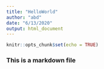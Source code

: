```yaml
---
title: "HelloWorld"
author: "abd"
date: "6/13/2020"
output: html_document
---
```


```r
knitr::opts_chunk$set(echo = TRUE)
```

### This is a markdown file